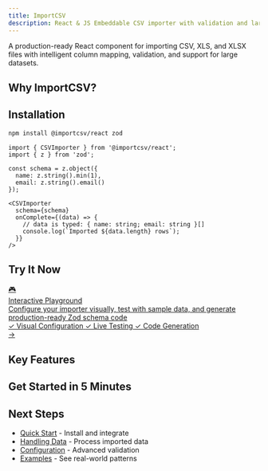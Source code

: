 ```yaml
---
title: ImportCSV
description: React & JS Embeddable CSV importer with validation and large dataset support
---
```


A production-ready React component for importing CSV, XLS, and XLSX files with intelligent column mapping, validation, and support for large datasets.

## Why ImportCSV?

<Cards>
  <Card title="⚡ High Performance" description="Handle 10,000+ rows with virtual scrolling and progressive validation" />
  <Card title="📦 Lightweight" description="~100KB gzipped bundle, optimized with Preact" />
  <Card title="🎨 Zero Config" description="CSS auto-injected, no separate imports needed" />
  <Card title="🛠️ Production Ready" description="Built-in validation, transformations, and error handling" />
</Cards>

## Installation

```bash
npm install @importcsv/react zod
```

```tsx
import { CSVImporter } from '@importcsv/react';
import { z } from 'zod';

const schema = z.object({
  name: z.string().min(1),
  email: z.string().email()
});

<CSVImporter
  schema={schema}
  onComplete={(data) => {
    // data is typed: { name: string; email: string }[]
    console.log(`Imported ${data.length} rows`);
  }}
/>
```

## Try It Now

<div className="not-prose my-8">
  <a
    href="/playground"
    className="block p-6 rounded-xl border-2 border-fd-primary/30 bg-gradient-to-br from-fd-primary/5 to-fd-primary/10 hover:border-fd-primary/50 hover:shadow-lg transition-all group"
  >
    <div className="flex items-start gap-4">
      <div className="text-4xl">🎮</div>
      <div className="flex-1">
        <div className="text-lg font-semibold mb-2 group-hover:text-fd-primary transition-colors">Interactive Playground</div>
        <div className="text-fd-muted-foreground mb-3">
          Configure your importer visually, test with sample data, and generate production-ready Zod schema code
        </div>
        <div className="flex flex-wrap gap-2 text-sm">
          <span className="px-2 py-1 rounded-md bg-fd-primary/10 text-fd-primary font-medium">✓ Visual Configuration</span>
          <span className="px-2 py-1 rounded-md bg-fd-primary/10 text-fd-primary font-medium">✓ Live Testing</span>
          <span className="px-2 py-1 rounded-md bg-fd-primary/10 text-fd-primary font-medium">✓ Code Generation</span>
        </div>
      </div>
      <div className="text-fd-muted-foreground group-hover:text-fd-primary transition-colors text-2xl">→</div>
    </div>
  </a>
</div>

## Key Features

<Cards cols={2}>
  <Card title="🎨 Headless Components" href="/advanced/headless" description="Build custom CSV importers with unstyled primitives" />
  <Card title="🛡️ Type-Safe with Zod" href="/configuration/schemas" description="Define your schema once, get full TypeScript types automatically" />
  <Card title="⚡ 10k+ Rows Support" href="/advanced/performance" description="Virtual scrolling and progressive validation" />
  <Card title="🤖 AI-Powered Features" href="/advanced/ai-features" description="Smart mapping and natural language transforms" />
</Cards>

## Get Started in 5 Minutes

<Cards cols={3}>
  <Card
    title="Quick Start"
    href="/quick-start/installation"
    description="Install and integrate in 5 minutes"
  />
  <Card
    title="Playground"
    href="/playground"
    description="Try it live, generate code"
  />
  <Card
    title="Next.js"
    href="/integration/nextjs"
    description="Complete Next.js integration"
  />
  <Card
    title="React"
    href="/integration/react"
    description="Vite, CRA, or any React setup"
  />
  <Card
    title="Schema Guide"
    href="/configuration/schemas"
    description="Define validation with Zod"
  />
  <Card
    title="API Reference"
    href="/reference/api"
    description="Complete API documentation"
  />
</Cards>

## Next Steps

- [Quick Start](/quick-start/installation) - Install and integrate
- [Handling Data](/integration/handling-data) - Process imported data
- [Configuration](/configuration/schemas) - Advanced validation
- [Examples](/configuration/basic) - See real-world patterns
